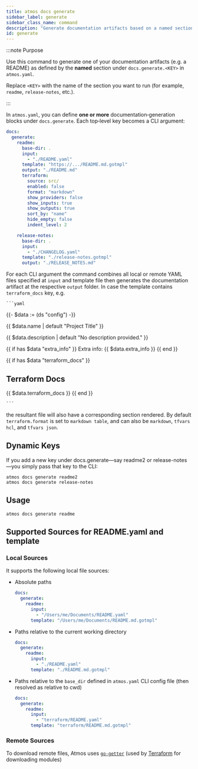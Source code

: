 ```yaml
---
title: atmos docs generate
sidebar_label: generate
sidebar_class_name: command
description: "Generate documentation artifacts based on a named section under `docs.generate` in atmos.yaml"
id: generate
---
```


:::note Purpose

Use this command to generate one of your documentation artifacts (e.g. a README) as defined by the **named** section under `docs.generate.<KEY>` in `atmos.yaml`.

Replace `<KEY>` with the name of the section you want to run (for example, `readme`, `release-notes`, etc.).

:::

In `atmos.yaml`, you can define **one or more** documentation‐generation blocks under `docs.generate`.  Each top‐level key becomes a CLI argument:

```yaml
docs:
  generate:
    readme:
      base-dir: .
      input:
        - "./README.yaml"
      template: "https://.../README.md.gotmpl"
      output: "./README.md"
      terraform:
        source: src/
        enabled: false
        format: "markdown"
        show_providers: false
        show_inputs: true
        show_outputs: true
        sort_by: "name"
        hide_empty: false
        indent_level: 2

    release-notes:
      base-dir: .
      input:
        - "./CHANGELOG.yaml"
      template: "./release-notes.gotmpl"
      output: "./RELEASE_NOTES.md"
```

For each CLI argument the command combines all local or remote YAML files specified at `input` and template file then generates the documentation artifact at the respective `output` folder. In case the template contains `terraform_docs` key, e.g.

    ```yaml
{{- $data := (ds "config") -}}

{{ $data.name | default "Project Title" }}

{{ $data.description | default "No description provided." }}

{{ if has $data "extra_info" }}
Extra info: {{ $data.extra_info }}
{{ end }}

{{ if has $data "terraform_docs" }}
## Terraform Docs
{{ $data.terraform_docs }}
{{ end }}

    ```
the resultant file will also have a corresponding section rendered. By default `terraform.format` is set to `markdown table`, and can also be `markdown`, `tfvars hcl`, and `tfvars json`.

## Dynamic Keys

If you add a new key under docs.generate—say readme2 or release-notes —you simply pass that key to the CLI:


```shell
atmos docs generate readme2
atmos docs generate release-notes
```

## Usage

<Screengrab title="atmos docs generate --help" slug="atmos-docs-generate--help" />

```shell
atmos docs generate readme
```

## Supported Sources for README.yaml and template

### Local Sources

It supports the following local file sources:

  - Absolute paths

    ```yaml
    docs:
      generate:
        readme:
          input:
            - "/Users/me/Documents/README.yaml"
          template: "/Users/me/Documents/README.md.gotmpl"
    ```

  - Paths relative to the current working directory

    ```yaml
    docs:
      generate:
        readme:
          input:
            - "./README.yaml"
          template: "./README.md.gotmpl"
    ```

  - Paths relative to the `base_dir` defined in `atmos.yaml` CLI config file (then resolved as relative to cwd)

    ```yaml
    docs:
      generate:
        readme:
          input:
            - "terraform/README.yaml"
          template: "terraform/README.md.gotmpl"
    ```

### Remote Sources

To download remote files, Atmos uses [`go-getter`](https://github.com/hashicorp/go-getter)
(used by [Terraform](https://www.terraform.io/) for downloading modules)
